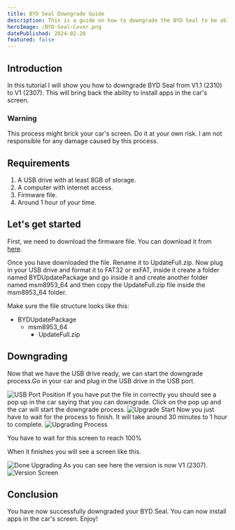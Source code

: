 ```yaml
---
title: BYD Seal Downgrade Guide
description: This is a guide on how to downgrade the BYD Seal to be able to install apps.
heroImage: /BYD-Seal-Cover.png
datePublished: 2024-02-20
featured: false
---
```



## Introduction
In this tutorial I will show you how to downgrade BYD Seal from V1.1 (2310) to V1 (2307). This will bring back the ability to install apps in the car's screen.

<h3 class='text-red-600'>Warning</h3>
<p class='dark:text-red-400 text-red-600'>This process might brick your car's screen. Do it at your own risk. I am not responsible for any damage caused by this process.</p>

## Requirements
1. A USB drive with at least 8GB of storage.
2. A computer with internet access.
3. Firmware file.
4. Around 1 hour of your time.

## Let's get started

First, we need to download the firmware file. You can download it from [here](https://cdn.jjus.dev/UpdateFull.zip).

Once you have downloaded the file. Rename it to <span class='underline'>UpdateFull.zip</span>.
Now plug in your USB drive and format it to FAT32 or exFAT, inside it create a folder named BYDUpdatePackage and go inside it and create another folder named msm8953_64 and then copy the <span class='underline'>UpdateFull.zip</span> file inside the msm8953_64 folder.

Make sure the file structure looks like this:

- BYDUpdatePackage
  - msm8953_64
    - UpdateFull.zip

## Downgrading

Now that we have the USB drive ready, we can start the downgrade process.Go in your car and plug in the USB drive in the USB port.

<Image src={usbport} alt="USB Port Position" title="BYD Seal USB port position"/>
If you have put the file in correctly you should see a pop up in the car saying
that you can downgrade. Click on the pop up and the car will start the downgrade
process.

<Image src={upgradeStart} alt="Upgrade Start" title="BYD Seal upgrade screen"/>
Now you just have to wait for the process to finish. It will take around 30 minutes to 1 hour to complete.
<Image src={upgradingProcess} alt="Upgrading Process" title="BYD Seal upgrade process"/>
<p class='text-center mt-1'>You have to wait for this screen to reach 100%</p>

When it finishes you will see a screen like this.

<Image src={doneUpgrade} alt="Done Upgrading" title="BYD Seal done upgrading screen"/>
As you can see here the version is now V1 (2307).
<Image src={versionScreen} alt="Version Screen" title="BYD Seal version details screen"/>

## Conclusion

You have now successfully downgraded your BYD Seal. You can now install apps in the car's screen. Enjoy!
